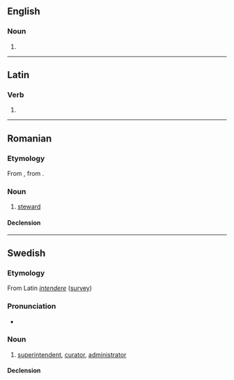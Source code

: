 ==English==

===Noun===
{{en-noun}}

# {{obsolete form of|en|intendant}}

{{Webster 1913}}

----

==Latin==

===Verb===
{{la-verb-form|intendent}}

# {{inflection of|la|intendō||3|p|futr|actv|indc}}

----

==Romanian==

===Etymology===
From {{bor|ro|fr|intendant}}, from {{der|ro|la|intendens}}.

===Noun===
{{ro-noun|m|intendenți}}

# [[steward]]

====Declension====
{{ro-noun-m|pl=intendenți}}

----

==Swedish==

===Etymology===
From Latin ''[[intendere]]'' ([[survey]])

===Pronunciation===
* {{audio|sv|Sv-en intendent.ogg|Audio}}

===Noun===
{{sv-noun|c}}

# [[superintendent]], [[curator]], [[administrator]]

====Declension====
{{sv-infl-noun-c-er}}